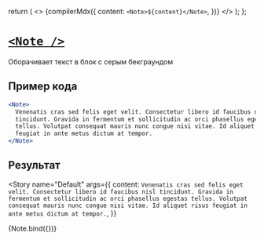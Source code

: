 
<Meta title="Note" />

  return (
    <>
      {compilerMdx({
        content: `<Note>${content}</Note>`,
      })}
    </>
  );
};

# [`<Note />`](http://s.csssr.ru/U31J879TR/20200527124836.jpg)

Оборачивает текст в блок с серым бекграундом

## Пример кода

```jsx
<Note>
  Venenatis cras sed felis eget velit. Consectetur libero id faucibus nisl
  tincidunt. Gravida in fermentum et sollicitudin ac orci phasellus egestas
  tellus. Volutpat consequat mauris nunc congue nisi vitae. Id aliquet risus
  feugiat in ante metus dictum at tempor.
</Note>
```

## Результат

<Story
  name="Default"
  args={{
    content: `Venenatis cras sed felis eget velit. Consectetur libero id faucibus nisl tincidunt. Gravida in fermentum et sollicitudin ac orci phasellus egestas tellus. Volutpat consequat mauris nunc congue nisi vitae. Id aliquet risus feugiat in ante metus dictum at tempor.`,
  }}
>
  {Note.bind({})}
</Story>

